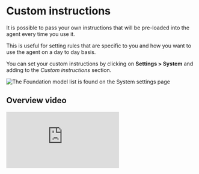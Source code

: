# Custom instructions

It is possible to pass your own instructions that will be pre-loaded into the agent every time you use it.

This is useful for setting rules that are specific to you and how you want to use the agent on a day to day basis.

You can set your custom instructions by clicking on **Settings > System** and adding to the _Custom instructions_ section.

![The Foundation model list is found on the System settings page](/img/agent/6-foundation-model.png)

## Overview video

<div
  style={{
    position: 'relative',
    paddingBottom: '56.30689206762028%',
    height: 0,
  }}
>
  <iframe
    src="https://www.loom.com/embed/901e13ab6b194116b2690a1fd4dac5af?sid=10e8509b-b804-496f-aa99-456a1d74ebf6"
    frameBorder={0}
    webkitallowfullscreen=""
    mozallowfullscreen=""
    allowFullScreen=""
    style={{
      position: 'absolute',
      top: 0,
      left: 0,
      width: '100%',
      height: '100%',
    }}
  />
</div>

## Custom instruction examples

How you set up your instructions is up to you, but we recommend using a list. For example:

```text
- When I ask for the top events from Mixpanel, always format the results in a table with the percentage change in descending order

- When sending an email always set the sender name to Operations Department

- When extracting sentiment from support tickets, only show me the email address of the user and if their sentiment was positive or negative, exclude other information.
```
